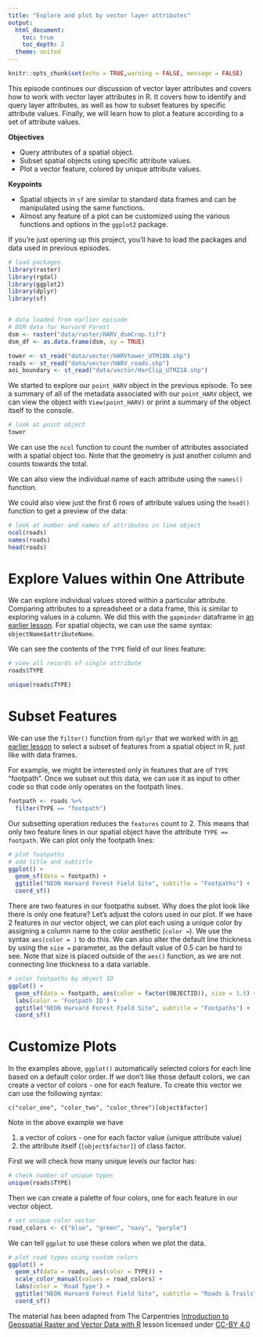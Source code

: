 ```yaml
---
title: "Explore and plot by vector layer attributes"
output:
  html_document:
    toc: true
    toc_depth: 2
  theme: united
---
```


```r
knitr::opts_chunk$set(echo = TRUE,warning = FALSE, message = FALSE)
```


This episode continues our discussion of vector layer attributes and 
covers how to work with vector layer attributes in R. It covers how
to identify and query layer attributes, as well as how to subset features by specific attribute values. Finally, we will learn how to plot a feature according to a set of attribute values.


**Objectives**

- Query attributes of a spatial object.
- Subset spatial objects using specific attribute values.
- Plot a vector feature, colored by unique attribute values.

**Keypoints**

- Spatial objects in `sf` are similar to standard data frames and can be manipulated using the same functions.
- Almost any feature of a plot can be customized using the various functions and options in the `ggplot2` package.

If you're just opening up this project, you'll have to load the packages and data used in previous episodes. 
```r

# load packages 
library(raster)
library(rgdal)
library(ggplot2)
library(dplyr)
library(sf)


# data loaded from earlier episode
# DSM data for Harvard Forest
dsm <- raster("data/raster/HARV_dsmCrop.tif")
dsm_df <- as.data.frame(dsm, xy = TRUE)

tower <- st_read("data/vector/HARVtower_UTM18N.shp")
roads <- st_read("data/vector/HARV_roads.shp")
aoi_boundary <- st_read("data/vector/HarClip_UTMZ18.shp")
```


We started to explore our `point_HARV` object in the previous episode.
To see a summary of all of the metadata associated with our `point_HARV` object, we can view the object with `View(point_HARV)` or print a summary of the object itself to the console.

```r

# look at point object
tower

```

We can use the `ncol` function to count the number of attributes associated with a spatial object too. Note that the geometry is just another column and counts towards the total.

We can also view the individual name of each attribute using the
`names()` function.

We could also view just the first 6 rows
of attribute values using the `head()` function to get a preview of the data:


```r

# look at number and names of attributes in line object
ncol(roads)
names(roads)
head(roads)

```

# Explore Values within One Attribute
We can explore individual values stored within a particular attribute.
Comparing attributes to a spreadsheet or a data frame, this is similar
to exploring values in a column. We did this with the `gapminder` dataframe in [an earlier lesson](https://datacarpentry.org/r-intro-geospatial/05-data-subsetting/index.html). For spatial objects, we can use the same syntax: `objectName$attributeName`.

We can see the contents of the `TYPE` field of our lines feature:

```r

# view all records of single attribute
roads$TYPE

unique(roads$TYPE)

```

# Subset Features
We can use the `filter()` function from `dplyr` that we worked with in [an earlier lesson](https://datacarpentry.org/r-intro-geospatial/06-dplyr) to select a subset of features from a spatial object in R, just like with data frames.

For example, we might be interested only in features that are of `TYPE` "footpath". Once we subset out this data, we can use it as input to other code so that code only operates on the footpath lines.

```r

footpath <- roads %>% 
  filter(TYPE == "footpath")

```

Our subsetting operation reduces the `features` count to 2. This means
that only two feature lines in our spatial object have the attribute
`TYPE == footpath`. We can plot only the footpath lines:

```r

# plot footpaths
# add title and subtitle
ggplot() + 
  geom_sf(data = footpath) +
  ggtitle("NEON Harvard Forest Field Site", subtitle = "Footpaths") + 
  coord_sf()
```

There are two features in our footpaths subset. Why does the plot look like
there is only one feature? Let's adjust the colors used in our plot. If we have
2 features in our vector object, we can plot each using a unique color by
assigning a column name to the color aesthetic (`color =`). We use the syntax
`aes(color = )` to do this. We can also alter the default line thickness by
using the `size =` parameter, as the default value of 0.5 can be hard to see.
Note that size is placed outside of the `aes()` function, as we are not
connecting line thickness to a data variable.

```r

# color footpaths by object ID
ggplot() + 
  geom_sf(data = footpath, aes(color = factor(OBJECTID)), size = 1.5) +
  labs(color = 'Footpath ID') +
  ggtitle("NEON Harvard Forest Field Site", subtitle = "Footpaths") + 
  coord_sf()
```

# Customize Plots

In the examples above, `ggplot()` automatically selected colors for
each line based on a default color order. If we don't like those
default colors, we can create a vector of colors - one for each
feature. To create this vector we can use the following syntax:

`c("color_one", "color_two", "color_three")[object$factor]`

Note in the above example we have

1. a vector of colors - one for each factor value (unique attribute value)
2. the attribute itself (`[object$factor]`) of class factor.

First we will check how many unique levels our factor has:

```r

# check number of unique types
unique(roads$TYPE)

```

Then we can create a palette of four colors, one for each
feature in our vector object.

```r

# set unique color vector
road_colors <- c("blue", "green", "navy", "purple")

```

We can tell `ggplot` to use these colors when we plot the data.

```r

# plot road types using custom colors
ggplot() +
  geom_sf(data = roads, aes(color = TYPE)) + 
  scale_color_manual(values = road_colors) +
  labs(color = 'Road Type') +
  ggtitle("NEON Harvard Forest Field Site", subtitle = "Roads & Trails") + 
  coord_sf()
```

The material has been adapted from The Carpentries [Introduction to Geospatial Raster and Vector Data with R](https://datacarpentry.org/r-raster-vector-geospatial/01-raster-structure/index.html) lesson licensed under [CC-BY 4.0](https://creativecommons.org/licenses/by/4.0/)
